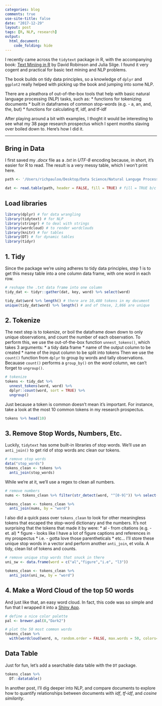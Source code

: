 ```yaml
---
categories: blog
comments: true
use-site-title: false
date: "2017-12-29"
layout: post
tags: [R, NLP, research]
output: 
  html_document:
    code_folding: hide
---
```


I recently came across the `tidytext` package in R, with the accompanying book: [Text Miniing in R](https://www.tidytextmining.com/) by David Robinson and Julia Silge. I found it very cogent and practical for basic text mining and NLP problems.  

The book builds on tidy data principles, so a knowledge of `dplyr` and `ggplot2` really helped with picking up the book and jumping into some NLP.  

There are a pleathora of out-of-the-box tools that help with basic natural language processing (NLP) tasks, such as:
* functions for tokenizing documents
* built in dataframes of common stop-words (e.g. - a, an, and, the, but)
* functions for calculating tf, idf, and tf-idf

After playing around a bit with examples, I thoght it would be interesting to see what my 38 page research prospectus which I spent months slaving over boiled down to. Here’s how I did it.  

***

## Bring in Data
I first saved my *.docx* file as a *.txt* in *UTF-8* encoding because, in short, it's easier for R to read. The result is a very messy table, which I won't print here.
```r
path <- '/Users/richpauloo/Desktop/Data Science/Natural Languge Processing/WordClouds/Research Prospectus/rp.txt' # the local file path to my research prospectus

dat <- read.table(path, header = FALSE, fill = TRUE) # fill = TRUE b/c rows are of unequal length
```

## Load libraries
```r
library(dplyr) # for data wrangling
library(tidytext) # for NLP
library(stringr) # to deal with strings
library(wordcloud) # to render wordclouds
library(knitr) # for tables
library(DT) # for dynamic tables
library(tidyr)
```

## 1. Tidy
Since the package we're using adheres to tidy data principles, step 1 is to get this messy table into a one column data frame, with one word in each row.
```r
# reshape the .txt data frame into one column
tidy_dat <- tidyr::gather(dat, key, word) %>% select(word)

tidy_dat$word %>% length() # there are 10,480 tokens in my document
unique(tidy_dat$word) %>% length() # and of these, 2,866 are unique 
```

## 2. Tokenize
The next step is to *tokenize*, or boil the dataframe down down to only unique observations, and count the number of each observation. To perform this, we use the out-of-the-box function `unnest_tokens()`, which takes 3 arguments:
* a tidy data frame
* name of the output column to be created
* name of the input column to be split into tokens
Then we use the `count()` function from `dplyr` to group by words and tally observations. Becauase `count()` performs a `group_by()` on the *word* column, we can't forget to `ungroup()`.
```r
# tokenize
tokens <- tidy_dat %>% 
  unnest_tokens(word, word) %>% 
  dplyr::count(word, sort = TRUE) %>% 
  ungroup()
```

Just because a token is common doesn't mean it's important. For instance, take a look at the most 10 common tokens in my research prospectus.
```r
tokens %>% head(10)
```

## 3. Remove Stop Words, Numbers, Etc.
Luckily, `tidytext` has some built-in libraries of stop words. We'll use an `anti_join()` to get rid of stop words anc clean our tokens. 
```r
# remove stop words
data("stop_words")
tokens_clean <- tokens %>%
  anti_join(stop_words)
```

While we're at it, we'll use a regex to clean all numbers.
```r
# remove numbers
nums <- tokens_clean %>% filter(str_detect(word, "^[0-9]")) %>% select(word) %>% unique()

tokens_clean <- tokens_clean %>% 
  anti_join(nums, by = "word")
```

I also did a quick pass over `tokens_clean` to look for other meaningless tokens that escaped the stop-word dictionary and the numbers. It's not surprising that the tokens that made it by were:
* al - from citations (e.g. - et. al)
* figure - looks like I have a lot of figure captions and references in my prospectus
* i.e. - gotta love those parentheticals
* etc...
I'll store these unique stop words in a vector and perform another `anti_join`, et voila. A tidy, clean list of tokens and counts.
```r
# remove unique stop words that snuck in there
uni_sw <- data.frame(word = c("al","figure","i.e", "l3"))

tokens_clean <- tokens_clean %>% 
  anti_join(uni_sw, by = "word")
```

## 4. Make a Word Cloud of the top 50 words
And just like that, an easy word cloud. In fact, this code was so simple and fun that I wrapped it into a [Shiny App](https://richpauloo.shinyapps.io/word_cloud_app).
```r
# define a nice color palette
pal <- brewer.pal(8,"Dark2")

# plot the 50 most common words
tokens_clean %>% 
  with(wordcloud(word, n, random.order = FALSE, max.words = 50, colors=pal))
```

## Data Table
Just for fun, let's add a searchable data table with the `DT` package.
```r
tokens_clean %>%
  DT::datatable()

```

In another post, I'll dig deeper into NLP, and compare documents to explore how to quantify relationships between documents with *idf*, *tf-idf*, and *cosine similarity*.

